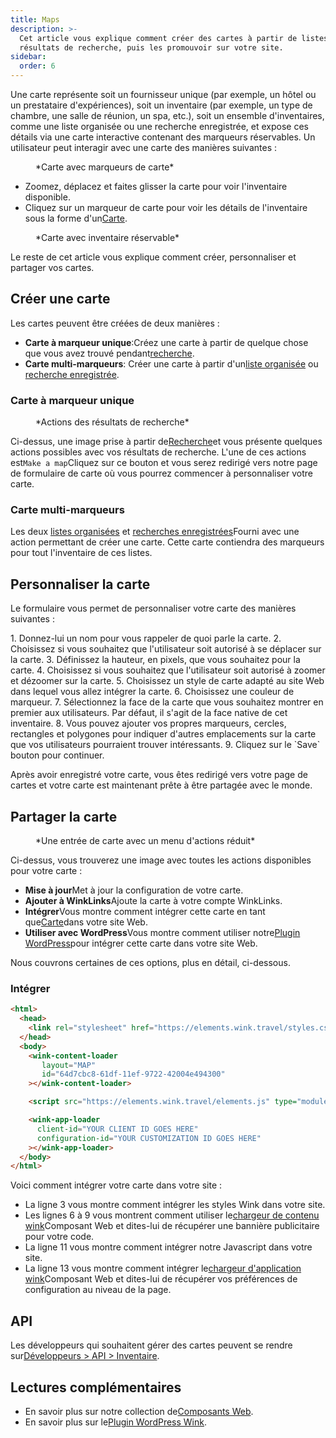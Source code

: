 ```yaml
---
title: Maps
description: >-
  Cet article vous explique comment créer des cartes à partir de listes et de
  résultats de recherche, puis les promouvoir sur votre site.
sidebar:
  order: 6
---
```


Une carte représente soit un fournisseur unique (par exemple, un hôtel ou un prestataire d'expériences), soit un inventaire (par exemple, un type de chambre, une salle de réunion, un spa, etc.), soit un ensemble d'inventaires, comme une liste organisée ou une recherche enregistrée, et expose ces détails via une carte interactive contenant des marqueurs réservables.
Un utilisateur peut interagir avec une carte des manières suivantes :

<figure>
  <CloudinaryImage width="700" height="393" resize="scale" quality="best" alt="Carte avec marqueurs" src="academy/map-example" errorImage="noimage_opaque_nyrtl0.png" />

  <figcaption>*Carte avec marqueurs de carte*</figcaption>
</figure>


* Zoomez, déplacez et faites glisser la carte pour voir l'inventaire disponible.
* Cliquez sur un marqueur de carte pour voir les détails de l'inventaire sous la forme d'un[Carte](/studio/cards).

<figure>
  <CloudinaryImage width="700" height="568" resize="scale" quality="best" alt="Carte avec carte ouverte" src="academy/map-example-card" errorImage="noimage_opaque_nyrtl0.png" />

  <figcaption>*Carte avec inventaire réservable*</figcaption>
</figure>


Le reste de cet article vous explique comment créer, personnaliser et partager vos cartes.

## Créer une carte

Les cartes peuvent être créées de deux manières :

* **Carte à marqueur unique**:Créez une carte à partir de quelque chose que vous avez trouvé pendant[recherche](/studio/search).
* **Carte multi-marqueurs**: Créer une carte à partir d'un[liste organisée](/studio/curated-lists) ou [recherche enregistrée](/studio/saved-searches).

### Carte à marqueur unique

<figure>
  <CloudinaryImage width="350" height="238" resize="scale" quality="best" alt="Actes" src="academy/inventory-actions" errorImage="noimage_opaque_nyrtl0.png" />

  <figcaption>*Actions des résultats de recherche*</figcaption>
</figure>


Ci-dessus, une image prise à partir de[Recherche](/studio/search)et vous présente quelques actions possibles avec vos résultats de recherche. L'une de ces actions est`Make a map`Cliquez sur ce bouton et vous serez redirigé vers notre page de formulaire de carte où vous pourrez commencer à personnaliser votre carte.

### Carte multi-marqueurs

Les deux [listes organisées](/studio/curated-lists#list-actions) et [recherches enregistrées](/studio/saved-searches#list-actions)Fourni avec une action permettant de créer une carte. Cette carte contiendra des marqueurs pour tout l'inventaire de ces listes.

## Personnaliser la carte

Le formulaire vous permet de personnaliser votre carte des manières suivantes :

<Steps>
  1. Donnez-lui un nom pour vous rappeler de quoi parle la carte.
  2. Choisissez si vous souhaitez que l'utilisateur soit autorisé à se déplacer sur la carte.
  3. Définissez la hauteur, en pixels, que vous souhaitez pour la carte.
  4. Choisissez si vous souhaitez que l'utilisateur soit autorisé à zoomer et dézoomer sur la carte.
  5. Choisissez un style de carte adapté au site Web dans lequel vous allez intégrer la carte.
  6. Choisissez une couleur de marqueur.
  7. Sélectionnez la face de la carte que vous souhaitez montrer en premier aux utilisateurs. Par défaut, il s'agit de la face native de cet inventaire.
  8. Vous pouvez ajouter vos propres marqueurs, cercles, rectangles et polygones pour indiquer d'autres emplacements sur la carte que vos utilisateurs pourraient trouver intéressants.
  9. Cliquez sur le `Save` bouton pour continuer.
</Steps>


Après avoir enregistré votre carte, vous êtes redirigé vers votre page de cartes et votre carte est maintenant prête à être partagée avec le monde.

## Partager la carte

<figure>
  <CloudinaryImage width="350" height="946" resize="scale" quality="best" alt="Carte" src="academy/map" errorImage="noimage_opaque_nyrtl0.png" />

  <figcaption>*Une entrée de carte avec un menu d'actions réduit*</figcaption>
</figure>


Ci-dessus, vous trouverez une image avec toutes les actions disponibles pour votre carte :

* **Mise à jour**Met à jour la configuration de votre carte.
* **Ajouter à WinkLinks**Ajoute la carte à votre compte WinkLinks.
* **Intégrer**Vous montre comment intégrer cette carte en tant que[Carte](/developers/web-components/#content-loader)dans votre site Web.
* **Utiliser avec WordPress**Vous montre comment utiliser notre[Plugin WordPress](/developers/wordpress)pour intégrer cette carte dans votre site Web.

Nous couvrons certaines de ces options, plus en détail, ci-dessous.

### Intégrer

```html {3, 6-9, 11, 13-16}
<html>
  <head>
    <link rel="stylesheet" href="https://elements.wink.travel/styles.css"></link>
  </head>
  <body>
    <wink-content-loader
       layout="MAP"
       id="64d7cbc8-61df-11ef-9722-42004e494300"
    ></wink-content-loader>

    <script src="https://elements.wink.travel/elements.js" type="module" defer></script>

    <wink-app-loader
      client-id="YOUR CLIENT ID GOES HERE"
      configuration-id="YOUR CUSTOMIZATION ID GOES HERE"
    ></wink-app-loader>
  </body>
</html>
```

Voici comment intégrer votre carte dans votre site :

* La ligne 3 vous montre comment intégrer les styles Wink dans votre site.
* Les lignes 6 à 9 vous montrent comment utiliser le[chargeur de contenu wink](/developers/web-components/#content-loader)Composant Web et dites-lui de récupérer une bannière publicitaire pour votre code.
* La ligne 11 vous montre comment intégrer notre Javascript dans votre site.
* La ligne 13 vous montre comment intégrer le[chargeur d'application wink](/developers/web-components/#application-loader)Composant Web et dites-lui de récupérer vos préférences de configuration au niveau de la page.

## API

Les développeurs qui souhaitent gérer des cartes peuvent se rendre sur[Développeurs > API > Inventaire](/developers/apis/#inventory-api).

## Lectures complémentaires

* En savoir plus sur notre collection de[Composants Web](/developers/web-components).
* En savoir plus sur le[Plugin WordPress Wink](/developers/wordpress).

